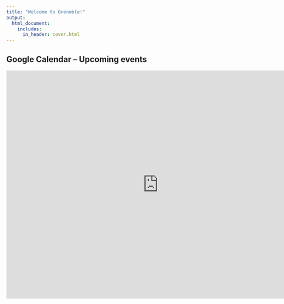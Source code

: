 ```yaml
---
title: "Welcome to Grenoble!"
output:
  html_document:
    includes:
      in_header: cover.html
---
```


## Google Calendar -- Upcoming events

<iframe src="https://calendar.google.com/calendar/embed?src=2ttvq1sfpibbugl2cnqotm7c40%40group.calendar.google.com&ctz=Europe/Paris" style="border: 0" width="0" height="0" frameborder="0" scrolling="no"></iframe>
<iframe src="https://calendar.google.com/calendar/embed?src=2ttvq1sfpibbugl2cnqotm7c40%40group.calendar.google.com&ctz=Europe/Paris" style="border: 0" width="800" height="600" frameborder="0" scrolling="no"></iframe>